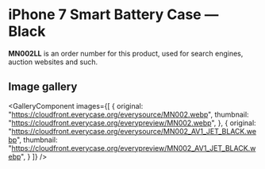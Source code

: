 
# iPhone 7 Smart Battery Case — Black

<Callout type='info' emoji='👉🏻'>**MN002LL** is an order number for this product, used for search engines, auction websites and such.</Callout>

## Image gallery

<GalleryComponent
    images={[
      {
        original: "https://cloudfront.everycase.org/everysource/MN002.webp",
        thumbnail: "https://cloudfront.everycase.org/everypreview/MN002.webp",
      },
      {
        original: "https://cloudfront.everycase.org/everysource/MN002_AV1_JET_BLACK.webp",
        thumbnail: "https://cloudfront.everycase.org/everypreview/MN002_AV1_JET_BLACK.webp",
      }
    ]}
  />
